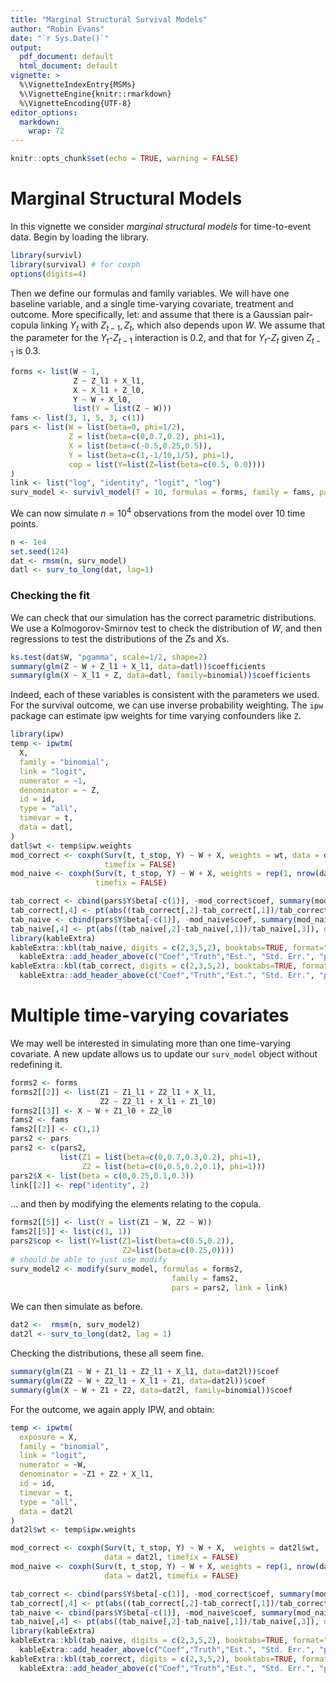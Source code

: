 ```yaml
---
title: "Marginal Structural Survival Models"
author: "Robin Evans"
date: "`r Sys.Date()`"
output:
  pdf_document: default
  html_document: default
vignette: >
  %\VignetteIndexEntry{MSMs}
  %\VignetteEngine{knitr::rmarkdown}
  %\VignetteEncoding{UTF-8}
editor_options:
  markdown:
    wrap: 72
---
```


```r
knitr::opts_chunk$set(echo = TRUE, warning = FALSE)
```

# Marginal Structural Models

In this vignette we consider *marginal structural models* for
time-to-event data. Begin by loading the library.

```r
library(survivl)
library(survival) # for coxph
options(digits=4)
```

Then we define our formulas and family variables. We will have one
baseline variable, and a single time-varying covariate, treatment and
outcome. More specifically, let: \begin{align*}
W &\sim \operatorname{Gamma}(1/2, \, 2)  \\
Z_t \mid \overline{Z}_{t-1}, \overline{X}_{t-1} &\sim N(0.7 Z_{t-1} + 0.2 X_{t-1}, \, 1)\\
X_t \mid \overline{Z}_{t}, \overline{X}_{t-1} &\sim \operatorname{Bernoulli}(\operatorname{expit}(0.5 X_{t-1} + 0.25 Z_t))\\ 
P(Y_t = 1 \mid do(\overline{X}_{t}), W) &= \exp\{ - X_t + W/10\},
\end{align*} and assume that there is a Gaussian pair-copula linking
$Y_t$ with $Z_{t-1},Z_t$, which also depends upon $W$. We assume that
the parameter for the $Y_t$-$Z_{t-1}$ interaction is 0.2, and that for
$Y_t$-$Z_{t}$ given $Z_{t-1}$ is 0.3.

```r
forms <- list(W ~ 1,
              Z ~ Z_l1 + X_l1,
              X ~ X_l1 + Z_l0,
              Y ~ W + X_l0,
              list(Y = list(Z ~ W)))
fams <- list(3, 1, 5, 3, c(1))
pars <- list(W = list(beta=0, phi=1/2),
             Z = list(beta=c(0,0.7,0.2), phi=1),
             X = list(beta=c(-0.5,0.25,0.5)),
             Y = list(beta=c(1,-1/10,1/5), phi=1),
             cop = list(Y=list(Z=list(beta=c(0.5, 0.0))))
)
link <- list("log", "identity", "logit", "log")
surv_model <- survivl_model(T = 10, formulas = forms, family = fams, pars = pars, link=link)
```

We can now simulate $n=10^4$ observations from the model over 10 time
points.

```r
n <- 1e4
set.seed(124)
dat <- rmsm(n, surv_model)
datl <- surv_to_long(dat, lag=1)
```

### Checking the fit

We can check that our simulation has the correct parametric
distributions. We use a Kolmogorov-Smirnov test to check the
distribution of $W$, and then regressions to test the distributions of
the $Z$s and $X$s.

```r
ks.test(dat$W, "pgamma", scale=1/2, shape=2)
summary(glm(Z ~ W + Z_l1 + X_l1, data=datl))$coefficients
summary(glm(X ~ X_l1 + Z, data=datl, family=binomial))$coefficients
```

Indeed, each of these variables is consistent with the parameters we
used. For the survival outcome, we can use inverse probability
weighting. The `ipw` package can estimate ipw weights for time varying
confounders like `Z`.

```r
library(ipw)
temp <- ipwtm(
  X,
  family = "binomial",
  link = "logit",
  numerator = ~1,
  denominator = ~ Z,
  id = id,
  type = "all",
  timevar = t,
  data = datl,
)
datl$wt <- temp$ipw.weights
mod_correct <- coxph(Surv(t, t_stop, Y) ~ W + X, weights = wt, data = datl,
                     timefix = FALSE)
mod_naive <- coxph(Surv(t, t_stop, Y) ~ W + X, weights = rep(1, nrow(datl)), data = datl,
                   timefix = FALSE)
```

```r
tab_correct <- cbind(pars$Y$beta[-c(1)], -mod_correct$coef, summary(mod_correct)$coef[,-c(1,3)])
tab_correct[,4] <- pt(abs((tab_correct[,2]-tab_correct[,1])/tab_correct[,3]), df=n-4, lower.tail = FALSE)
tab_naive <- cbind(pars$Y$beta[-c(1)], -mod_naive$coef, summary(mod_naive)$coef[,-c(1,3)])
tab_naive[,4] <- pt(abs((tab_naive[,2]-tab_naive[,1])/tab_naive[,3]), df=n-4, lower.tail = FALSE)
library(kableExtra)
kableExtra::kbl(tab_naive, digits = c(2,3,5,2), booktabs=TRUE, format="latex")  %>%  
  kableExtra::add_header_above(c("Coef","Truth","Est.", "Std. Err.", "p-value"))
kableExtra::kbl(tab_correct, digits = c(2,3,5,2), booktabs=TRUE, format="latex")  %>%  
  kableExtra::add_header_above(c("Coef","Truth","Est.", "Std. Err.", "p-value"))
```

# Multiple time-varying covariates

We may well be interested in simulating more than one time-varying
covariate. A new update allows us to update our `surv_model` object
without redefining it.

```r
forms2 <- forms
forms2[[2]] <- list(Z1 ~ Z1_l1 + Z2_l1 + X_l1, 
                    Z2 ~ Z2_l1 + X_l1 + Z1_l0)
forms2[[3]] <- X ~ W + Z1_l0 + Z2_l0
fams2 <- fams
fams2[[2]] <- c(1,1)
pars2 <- pars
pars2 <- c(pars2,
           list(Z1 = list(beta=c(0,0.7,0.3,0.2), phi=1),
                Z2 = list(beta=c(0,0.5,0.2,0.1), phi=1)))
pars2$X <- list(beta = c(0,0.25,0.1,0.3))
link[[2]] <- rep("identity", 2)
```

... and then by modifying the elements relating to the copula.

```r
forms2[[5]] <- list(Y = list(Z1 ~ W, Z2 ~ W))
fams2[[5]] <- list(c(1, 1))
pars2$cop <- list(Y=list(Z1=list(beta=c(0.5,0.2)),
                         Z2=list(beta=c(0.25,0))))
# should be able to just use modify
surv_model2 <- modify(surv_model, formulas = forms2,
                                    family = fams2,
                                    pars = pars2, link = link)
```

We can then simulate as before.

```r
dat2 <-  rmsm(n, surv_model2)
dat2l <- surv_to_long(dat2, lag = 1)
```

Checking the distributions, these all seem fine.

```r
summary(glm(Z1 ~ W + Z1_l1 + Z2_l1 + X_l1, data=dat2l))$coef
summary(glm(Z2 ~ W + Z2_l1 + X_l1 + Z1, data=dat2l))$coef
summary(glm(X ~ W + Z1 + Z2, data=dat2l, family=binomial))$coef
```

For the outcome, we again apply IPW, and obtain:

```r

temp <- ipwtm(
  exposure = X,
  family = "binomial",
  link = "logit",
  numerator = ~W,
  denominator = ~Z1 + Z2 + X_l1,
  id = id,
  timevar = t,
  type = "all",
  data = dat2l
)
dat2l$wt <- temp$ipw.weights

mod_correct <- coxph(Surv(t, t_stop, Y) ~ W + X,  weights = dat2l$wt,
                     data = dat2l, timefix = FALSE)
mod_naive <- coxph(Surv(t, t_stop, Y) ~ W + X, weights = rep(1, nrow(dat2l)),
                     data = dat2l, timefix = FALSE)
```

```r
tab_correct <- cbind(pars$Y$beta[-c(1)], -mod_correct$coef, summary(mod_correct)$coef[,-c(1,3)])
tab_correct[,4] <- pt(abs((tab_correct[,2]-tab_correct[,1])/tab_correct[,3]), df=n-4, lower.tail = FALSE)
tab_naive <- cbind(pars$Y$beta[-c(1)], -mod_naive$coef, summary(mod_naive)$coef[,-c(1,3)])
tab_naive[,4] <- pt(abs((tab_naive[,2]-tab_naive[,1])/tab_naive[,3]), df=n-4, lower.tail = FALSE)
library(kableExtra)
kableExtra::kbl(tab_naive, digits = c(2,3,5,2), booktabs=TRUE, format="latex")  %>%  
  kableExtra::add_header_above(c("Coef","Truth","Est.", "Std. Err.", "p-value"))
kableExtra::kbl(tab_correct, digits = c(2,3,5,2), booktabs=TRUE, format="latex")  %>%  
  kableExtra::add_header_above(c("Coef","Truth","Est.", "Std. Err.", "p-value"))
```
